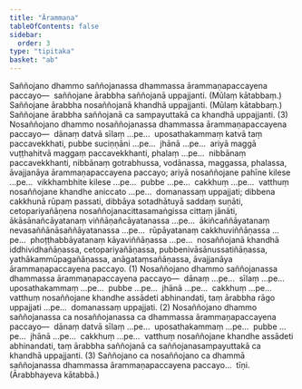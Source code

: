 ```yaml
---
title: "Ārammaṇa"
tableOfContents: false
sidebar:
  order: 3
type: "tipitaka"
basket: "ab"
---
```



<DynamicBreadcrumb />

<Division number="17">

<Paragraph number="1361">
Saññojano dhammo saññojanassa dhammassa ārammaṇapaccayena paccayo—  saññojane ārabbha saññojanā uppajjanti. (Mūlaṃ kātabbaṃ.) Saññojane ārabbha nosaññojanā khandhā uppajjanti. (Mūlaṃ kātabbaṃ.) Saññojane ārabbha saññojanā ca sampayuttakā ca khandhā uppajjanti. (3)
</Paragraph>

</Division>
<Division number="18">

<Paragraph number="1362">
Nosaññojano dhammo nosaññojanassa dhammassa ārammaṇapaccayena paccayo—  dānaṃ datvā sīlaṃ …pe…  uposathakammaṃ katvā taṃ paccavekkhati, pubbe suciṇṇāni …pe…  jhānā …pe…  ariyā maggā vuṭṭhahitvā maggaṃ paccavekkhanti, phalaṃ …pe…  nibbānaṃ paccavekkhanti, nibbānaṃ gotrabhussa, vodānassa, maggassa, phalassa, āvajjanāya ārammaṇapaccayena paccayo; ariyā nosaññojane pahīne kilese …pe…  vikkhambhite kilese …pe…  pubbe …pe…  cakkhuṃ …pe…  vatthuṃ nosaññojane khandhe aniccato …pe…  domanassaṃ uppajjati; dibbena cakkhunā rūpaṃ passati, dibbāya sotadhātuyā saddaṃ suṇāti, cetopariyañāṇena nosaññojanacittasamaṅgissa cittaṃ jānāti, ākāsānañcāyatanaṃ viññāṇañcāyatanassa …pe…  ākiñcaññāyatanaṃ nevasaññānāsaññāyatanassa …pe…  rūpāyatanaṃ cakkhuviññāṇassa …pe…  phoṭṭhabbāyatanaṃ kāyaviññāṇassa …pe…  nosaññojanā khandhā iddhividhañāṇassa, cetopariyañāṇassa, pubbenivāsānussatiñāṇassa, yathākammūpagañāṇassa, anāgataṃsañāṇassa, āvajjanāya ārammaṇapaccayena paccayo. (1)
</Paragraph>

<Paragraph number="1363">
Nosaññojano dhammo saññojanassa dhammassa ārammaṇapaccayena paccayo—  dānaṃ …pe…  sīlaṃ …pe…  uposathakammaṃ …pe…  pubbe …pe…  jhānā …pe…  cakkhuṃ …pe…  vatthuṃ nosaññojane khandhe assādeti abhinandati, taṃ ārabbha rāgo uppajjati …pe…  domanassaṃ uppajjati. (2)
</Paragraph>

<Paragraph number="1364">
Nosaññojano dhammo saññojanassa ca nosaññojanassa ca dhammassa ārammaṇapaccayena paccayo—  dānaṃ datvā sīlaṃ …pe…  uposathakammaṃ …pe…  pubbe …pe…  jhānā …pe…  cakkhuṃ …pe…  vatthuṃ nosaññojane khandhe assādeti abhinandati, taṃ ārabbha saññojanā ca saññojanasampayuttakā ca khandhā uppajjanti. (3)
</Paragraph>

<Paragraph number="1365">
Saññojano ca nosaññojano ca dhammā saññojanassa dhammassa ārammaṇapaccayena paccayo…  tīṇi. (Ārabbhayeva kātabbā.)
</Paragraph>
</Division>